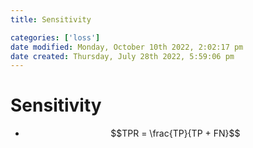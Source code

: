 ```yaml
---
title: Sensitivity

categories: ['loss']
date modified: Monday, October 10th 2022, 2:02:17 pm
date created: Thursday, July 28th 2022, 5:59:06 pm
---
```


# Sensitivity
- $$TPR = \frac{TP}{TP + FN}$$



